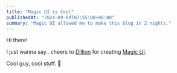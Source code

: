 ```yaml
---
title: "Magic UI is Cool"
publishedAt: "2024-09-09T07:55:00+08:00"
summary: "Magic UI allowed me to make this blog in 2 nights."
---
```


Hi there!

I just wanna say.. cheers to [Dillion](https://x.com/dillionverma) for creating [Magic UI](https://magicui.design/).

Cool guy, cool stuff. 🍻